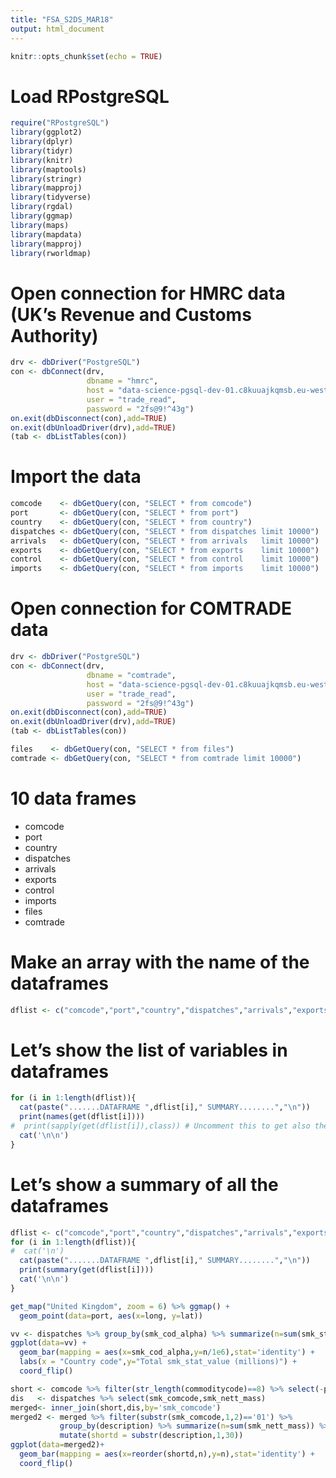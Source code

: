```yaml
---
title: "FSA_S2DS_MAR18"
output: html_document
---
```


```r
knitr::opts_chunk$set(echo = TRUE)
```

# Load RPostgreSQL
```r
require("RPostgreSQL")
library(ggplot2)
library(dplyr)
library(tidyr)
library(knitr)
library(maptools)
library(stringr)
library(mapproj)
library(tidyverse)
library(rgdal)
library(ggmap)
library(maps)
library(mapdata)
library(mapproj)
library(rworldmap)
```

# Open connection for HMRC data (UK's Revenue and Customs Authority)
```r
drv <- dbDriver("PostgreSQL")
con <- dbConnect(drv,
                 dbname = "hmrc",
                 host = "data-science-pgsql-dev-01.c8kuuajkqmsb.eu-west-2.rds.amazonaws.com",
                 user = "trade_read",
                 password = "2fs@9!^43g")
on.exit(dbDisconnect(con),add=TRUE)
on.exit(dbUnloadDriver(drv),add=TRUE)
(tab <- dbListTables(con))
```

# Import the data
```r
comcode    <- dbGetQuery(con, "SELECT * from comcode")
port       <- dbGetQuery(con, "SELECT * from port")
country    <- dbGetQuery(con, "SELECT * from country")
dispatches <- dbGetQuery(con, "SELECT * from dispatches limit 10000")
arrivals   <- dbGetQuery(con, "SELECT * from arrivals   limit 10000")
exports    <- dbGetQuery(con, "SELECT * from exports    limit 10000")
control    <- dbGetQuery(con, "SELECT * from control    limit 10000")
imports    <- dbGetQuery(con, "SELECT * from imports    limit 10000")
```

# Open connection for COMTRADE data
```r
drv <- dbDriver("PostgreSQL")
con <- dbConnect(drv,
                 dbname = "comtrade",
                 host = "data-science-pgsql-dev-01.c8kuuajkqmsb.eu-west-2.rds.amazonaws.com",
                 user = "trade_read",
                 password = "2fs@9!^43g")
on.exit(dbDisconnect(con),add=TRUE)
on.exit(dbUnloadDriver(drv),add=TRUE)
(tab <- dbListTables(con))
```
```r
files    <- dbGetQuery(con, "SELECT * from files")
comtrade <- dbGetQuery(con, "SELECT * from comtrade limit 10000")
```

# 10 data frames
* comcode
* port
* country
* dispatches
* arrivals
* exports
* control
* imports
* files
* comtrade

# Make an array with the name of the dataframes
```r
dflist <- c("comcode","port","country","dispatches","arrivals","exports","control","imports","files","comtrade")
```

# Let's show the list of variables in dataframes
```r
for (i in 1:length(dflist)){
  cat(paste(".......DATAFRAME ",dflist[i]," SUMMARY........","\n"))
  print(names(get(dflist[i])))
#  print(sapply(get(dflist[i]),class)) # Uncomment this to get also the class (numerica, integer, character, level...)
  cat('\n\n')
}
```

# Let's show a summary of all the dataframes
```r
dflist <- c("comcode","port","country","dispatches","arrivals","exports","control","imports","files","comtrade")
for (i in 1:length(dflist)){
#  cat('\n')
  cat(paste(".......DATAFRAME ",dflist[i]," SUMMARY........","\n"))
  print(summary(get(dflist[i])))
  cat('\n\n')
}
```
```r
get_map("United Kingdom", zoom = 6) %>% ggmap() +
  geom_point(data=port, aes(x=long, y=lat))
```
```r
vv <- dispatches %>% group_by(smk_cod_alpha) %>% summarize(n=sum(smk_stat_value))
ggplot(data=vv) +
  geom_bar(mapping = aes(x=smk_cod_alpha,y=n/1e6),stat='identity') +
  labs(x = "Country code",y="Total smk_stat_value (millions)") +
  coord_flip()
```

```r
short <- comcode %>% filter(str_length(commoditycode)==8) %>% select(-parent) %>% rename(smk_comcode=commoditycode)
dis   <- dispatches %>% select(smk_comcode,smk_nett_mass)
merged<- inner_join(short,dis,by='smk_comcode')
merged2 <- merged %>% filter(substr(smk_comcode,1,2)=='01') %>%
           group_by(description) %>% summarize(n=sum(smk_nett_mass)) %>%
           mutate(shortd = substr(description,1,30))
ggplot(data=merged2)+
  geom_bar(mapping = aes(x=reorder(shortd,n),y=n),stat='identity') +
  coord_flip()
```

